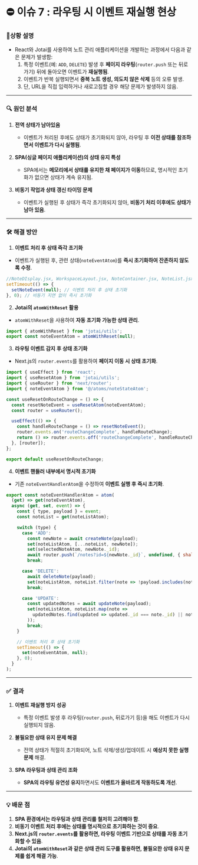 # ⛔ 이슈 7 : 라우팅 시 이벤트 재실행 현상

### 📝상황 설명

- React와 Jotai를 사용하여 노트 관리 애플리케이션을 개발하는 과정에서 다음과 같은 문제가 발생함:
    1. 특정 이벤트(예: `ADD`, `DELETE`) 발생 후 **페이지 라우팅**(`router.push` 또는 뒤로가기) 뒤에 돌아오면 이벤트가 **재실행됨**.
    2. 이벤트가 반복 실행되면서 **중복 노트 생성, 의도치 않은 삭제** 등의 오류 발생.
    3. 단, URL을 직접 입력하거나 새로고침할 경우 해당 문제가 발생하지 않음.

---

### 🔍 원인 분석

1. **전역 상태가 남아있음**
    - 이벤트가 처리된 후에도 상태가 초기화되지 않아, 라우팅 후 **이전 상태를 참조하면서 이벤트가 다시 실행됨**.

2. **SPA(싱글 페이지 애플리케이션)의 상태 유지 특성**
    - SPA에서는 **메모리에서 상태를 유지한 채 페이지가 이동**하므로, 명시적인 초기화가 없으면 상태가 계속 유지됨.

3. **비동기 작업과 상태 갱신 타이밍 문제**
    - 이벤트가 실행된 후 상태가 즉각 초기화되지 않아, **비동기 처리 이후에도 상태가 남아 있음**.

---

### 🛠️ 해결 방안

1. **이벤트 처리 후 상태 즉각 초기화**
- 이벤트가 실행된 후, 관련 상태(`noteEventAtom`)를 **즉시 초기화하여 잔존하지 않도록 수정**.

```jsx
//NoteDIsplay.jsx, WorkspaceLayout.jsx, NoteContainer.jsx, NoteList.jsx
setTimeout(() => {
  setNoteEvent(null); // 이벤트 처리 후 상태 초기화
}, 0); // 비동기 지연 없이 즉시 초기화
```

2. **Jotai의 `atomWithReset` 활용**
- `atomWithReset`을 사용하여 **자동 초기화 가능한 상태 관리**.

```jsx
import { atomWithReset } from 'jotai/utils';
export const noteEventAtom = atomWithReset(null);
```

3. **라우팅 이벤트 감지 후 상태 초기화**
- Next.js의 `router.events`를 활용하여 **페이지 이동 시 상태 초기화**.

```jsx
import { useEffect } from 'react';
import { useResetAtom } from 'jotai/utils';
import { useRouter } from 'next/router';
import { noteEventAtom } from '@/atoms/noteStateAtom';

const useResetOnRouteChange = () => {
  const resetNoteEvent = useResetAtom(noteEventAtom);
  const router = useRouter();

  useEffect(() => {
    const handleRouteChange = () => resetNoteEvent();
    router.events.on('routeChangeComplete', handleRouteChange);
    return () => router.events.off('routeChangeComplete', handleRouteChange);
  }, [router]);
};

export default useResetOnRouteChange;
```

4. **이벤트 핸들러 내부에서 명시적 초기화**
- 기존 `noteEventHandlerAtom`을 수정하여 **이벤트 실행 후 즉시 초기화**.

```jsx filename="asd.js"
export const noteEventHandlerAtom = atom(
  (get) => get(noteEventAtom),
  async (get, set, event) => {
    const { type, payload } = event;
    const noteList = get(noteListAtom);

    switch (type) {
      case 'ADD':
        const newNote = await createNote(payload);
        set(noteListAtom, [...noteList, newNote]);
        set(selectedNoteAtom, newNote._id);
        await router.push(`/notes?id=${newNote._id}`, undefined, { shallow: true });
        break;

      case 'DELETE':
        await deleteNote(payload);
        set(noteListAtom, noteList.filter(note => !payload.includes(note._id)));
        break;

      case 'UPDATE':
        const updatedNotes = await updateNote(payload);
        set(noteListAtom, noteList.map(note =>
          updatedNotes.find(updated => updated._id === note._id) || note
        ));
        break;
    }

    // 이벤트 처리 후 상태 초기화
    setTimeout(() => {
      set(noteEventAtom, null);
    }, 0);
  }
);
```

---

### ✅ 결과

1. **이벤트 재실행 방지 성공**
    - 특정 이벤트 발생 후 라우팅(`router.push`, 뒤로가기 등)을 해도 이벤트가 다시 실행되지 않음.

2. **불필요한 상태 유지 문제 해결**
    - 전역 상태가 적절히 초기화되어, 노트 삭제/생성/업데이트 시 **예상치 못한 실행 문제** 해결.

3. **SPA 라우팅과 상태 관리 조화**
    - **SPA의 라우팅 유연성 유지**하면서도 **이벤트가 올바르게 작동하도록 개선**.

---

### 💡 배운 점

1. **SPA 환경에서는 라우팅과 상태 관리를 철저히 고려해야 함**.
2. **비동기 이벤트 처리 후에는 상태를 명시적으로 초기화하는 것이 중요**.
3. **Next.js의 `router.events`를 활용하면, 라우팅 이벤트 기반으로 상태를 자동 초기화할 수 있음**.
4. **Jotai의 `atomWithReset`과 같은 상태 관리 도구를 활용하면, 불필요한 상태 유지 문제를 쉽게 해결 가능**.